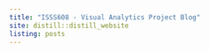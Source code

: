 ```yaml
---
title: "ISSS608 - Visual Analytics Project Blog"
site: distill::distill_website
listing: posts
---
```

